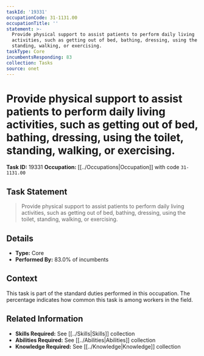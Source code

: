 ```yaml
---
taskId: '19331'
occupationCode: 31-1131.00
occupationTitle: ''
statement: >-
  Provide physical support to assist patients to perform daily living
  activities, such as getting out of bed, bathing, dressing, using the toilet,
  standing, walking, or exercising.
taskType: Core
incumbentsResponding: 83
collection: Tasks
source: onet
---
```

# Provide physical support to assist patients to perform daily living activities, such as getting out of bed, bathing, dressing, using the toilet, standing, walking, or exercising.

**Task ID:** 19331
**Occupation:** [[../Occupations|Occupation]] with code `31-1131.00`

## Task Statement

> Provide physical support to assist patients to perform daily living activities, such as getting out of bed, bathing, dressing, using the toilet, standing, walking, or exercising.

## Details

- **Type:** Core
- **Performed By:** 83.0% of incumbents

## Context

This task is part of the standard duties performed in this occupation. The percentage indicates how common this task is among workers in the field.

## Related Information

- **Skills Required:** See [[../Skills|Skills]] collection
- **Abilities Required:** See [[../Abilities|Abilities]] collection
- **Knowledge Required:** See [[../Knowledge|Knowledge]] collection
